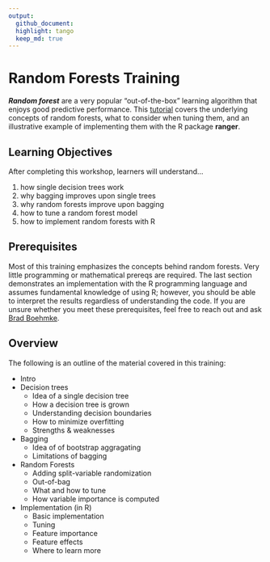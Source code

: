 ```yaml
---
output: 
  github_document:
  highlight: tango
  keep_md: true
---
```


# Random Forests Training

___Random forest___ are a very popular “out-of-the-box” learning algorithm that enjoys good predictive performance. This [tutorial](http://bit.ly/random-forests-training) covers the underlying concepts of random forests, what to consider when tuning them, and an illustrative example of implementing them with the R package __ranger__.

## Learning Objectives

After completing this workshop, learners will understand…

1. how single decision trees work
2. why bagging improves upon single trees
3. why random forests improve upon bagging
4. how to tune a random forest model
5. how to implement random forests with R

## Prerequisites

Most of this training emphasizes the concepts behind random forests.  Very little programming or mathematical prereqs are required.  The last section demonstrates an implementation with the R programming language and assumes fundamental knowledge of using R; however, you should be able to interpret the results regardless of understanding the code. If you are unsure whether you meet these prerequisites, feel free to reach out and ask [Brad Boehmke](mailto:bradleyboehmke@gmail.com).


## Overview

The following is an outline of the material covered in this training:

* Intro
* Decision trees
   - Idea of a single decision tree
   - How a decision tree is grown
   - Understanding decision boundaries
   - How to minimize overfitting
   - Strengths & weaknesses
* Bagging
   - Idea of of bootstrap aggragating 
   - Limitations of bagging
* Random Forests
   - Adding split-variable randomization
   - Out-of-bag
   - What and how to tune
   - How variable importance is computed
* Implementation (in R)
   - Basic implementation
   - Tuning
   - Feature importance
   - Feature effects
   - Where to learn more
